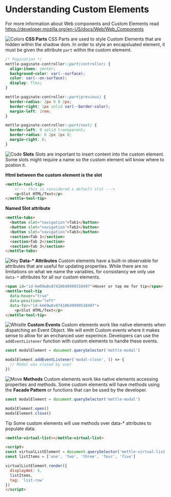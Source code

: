 



<Meta title="Welcome/Custom Elements" />

# Understanding Custom Elements

For more information about Web components and Custom Elements read https://developer.mozilla.org/en-US/docs/Web/Web_Components

<div className="link-item link-header">
  <img src={Colors} alt="Colors" />
  <span>
    <strong>CSS Parts</strong>
    CSS Parts are used to style Custom Elements that are hidden within the shadow dom.
    In order to style an encapsluated element, it must be given the attribute <code>part</code> within the custom elememt.
  </span>
</div>


```css
/* Pagination */
mettle-paginate-controller::part(controller) {
  align-items: center;
  background-color: var(--surface);
  color: var(--on-surface);
  display: flex;
}

mettle-paginate-controller::part(previous) {
  border-radius: 2px 0 0 2px;
  border-right: 1px solid var(--border-color);
  margin-left: 1rem;
}

mettle-paginate-controller::part(next) {
  border-left: 0 solid transparent;
  border-radius: 0 2px 2px 0;
  margin-right: 0;
}
```




<div className="link-item link-header">
  <img src={Code} alt="Code" />
  <span>
    <strong>Slots</strong>
    Slots are important to insert content into the custom element.
    Some slots might require a name so the custom element will know where to postion it.
  </span>
</div>

**Html between the custom element is the slot**
```html
<mettle-tool-tip>
    <!--- this is considered a default slot --->
    <p>Slot HTML/Text</p>
</mettle-tool-tip>
```

**Named Slot attribute**
```html
<mettle-tabs>
  <button slot="navigation">Tab1</button>
  <button slot="navigation">Tab2</button>
  <button slot="navigation">Tab3</button>
  <section>Tab 1</section>
  <section>Tab 2</section>
  <section>Tab 3</section>
</mettle-tabs>
```



<div className="link-item link-header">
  <img src={Key} alt="Key" />
  <span>
    <strong>Data-* Attributes</strong>
    Custom elements have a built-in observable for attributes that are useful for updating properties.
    While there are no limitations on what we name the variables, for consistancy we only use <code>data-*</code> attributes
    for all our custom elements.
  </span>
</div>

```html
<span id="id-km69w8v07410649999510497">Hover or tap me for tip</span>
<mettle-tool-tip
  data-hover="true"
  data-position="left"
  data-for="id-km69w8v07410649999510497">
    <p>Slot HTML/Text</p>
</mettle-tool-tip>
```



<div className="link-item link-header">
  <img src={Whistle} alt="Whistle" />
  <span>
    <strong>Custom Events</strong>
    Custom elements work like native elements when dispatching an Event Object.
    We will emitt Custom events where it makes sense to allow for an enchanced user experince.
    Developers can use the <code>addEventListener</code> function with custom elements to handle these events.
    </span>
</div>

```js
const modalElement = document.querySelector('mettle-modal')

modalElement.addEventListener('modal-close', () => {
  // Modal was closed by user
})
```


<div className="link-item link-header">
  <img src={Move} alt="Move" />
  <span>
    <strong>Methods</strong>
    Custom elements work like native elements accessing properties and methods.
    Some custom elements will have methods using the <b>Facade Pattern</b> or functions that
    can be used by the developer.
  </span>
</div>

```js
const modalElement = document.querySelector('mettle-modal')

modalElement.open()
modalElement.close()
```

<div className="tip-wrapper">
  <span className="tip">Tip</span> Some custom elements will use methods over data-* attributes to populate data.
</div>

```html
<mettle-virtual-list></mettle-virtual-list>

<script>
const virtualListElement = document.querySelector('mettle-virtual-list')
const listItems = ['one', 'two', 'three', 'four', 'five']

virtualListElement.render({
  displayAmt: 4,
  listItems,
  tag: 'list-row'
})
</script>
```

